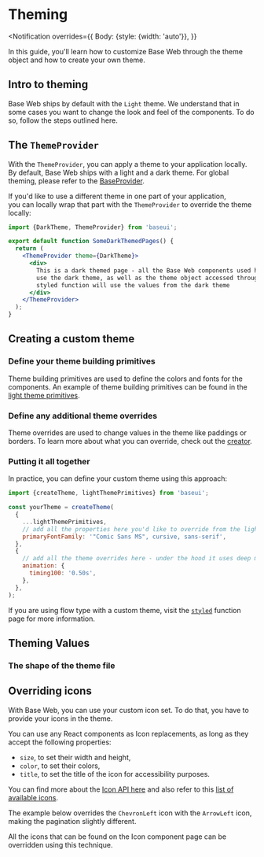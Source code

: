 <!--
Copyright (c) 2018-2020 Uber Technologies, Inc.

This source code is licensed under the MIT license found in the
LICENSE file in the root directory of this source tree.
-->




# Theming

<Notification
  overrides={{
    Body: {style: {width: 'auto'}},
  }}
>
  In this guide, you'll learn how to customize Base Web through the theme object
  and how to create your own theme.
</Notification>

## Intro to theming

Base Web ships by default with the `Light` theme. We understand that in some cases
you want to change the look and feel of the components. To do so, follow the steps
outlined here.

## The `ThemeProvider`

With the `ThemeProvider`, you can apply a theme to your application locally. By default,
Base Web ships with a light and a dark theme. For global theming, please refer to
the [BaseProvider](/components/base-provider/).

If you'd like to use a different theme in one part of your application, \
you can locally wrap that part with the `ThemeProvider` to override the theme locally:

```jsx
import {DarkTheme, ThemeProvider} from 'baseui';

export default function SomeDarkThemedPages() {
  return (
    <ThemeProvider theme={DarkTheme}>
      <div>
        This is a dark themed page - all the Base Web components used here will
        use the dark theme, as well as the theme object accessed through the
        styled function will use the values from the dark theme
      </div>
    </ThemeProvider>
  );
}
```

## Creating a custom theme

### Define your theme building primitives

Theme building primitives are used to define the colors and fonts for the components. An example of
theme building primitives can be found in the [light theme primitives](https://github.com/uber/baseweb/blob/master/src/themes/index.js).

### Define any additional theme overrides

Theme overrides are used to change values in the theme like paddings or borders.
To learn more about what you can override, check out the [creator](https://github.com/uber/baseweb/blob/master/src/themes/creator.js).

### Putting it all together

In practice, you can define your custom theme using this approach:

```js
import {createTheme, lightThemePrimitives} from 'baseui';

const yourTheme = createTheme(
  {
    ...lightThemePrimitives,
    // add all the properties here you'd like to override from the light theme primitives
    primaryFontFamily: '"Comic Sans MS", cursive, sans-serif',
  },
  {
    // add all the theme overrides here - under the hood it uses deep merge
    animation: {
      timing100: '0.50s',
    },
  },
);
```

If you are using flow type with a custom theme, visit the [`styled`](/components/styled) function page for more information.

## Theming Values

<Colors />
<Sizing />
<Lighting />
<Borders />
<Typography />

### The shape of the theme file

<JSON src={LightTheme} />

## Overriding icons

With Base Web, you can use your custom icon set. To do that, you have to provide your icons in the theme.

You can use any React components as Icon replacements, as long as they accept the following properties:

- `size`, to set their width and height,
- `color`, to set their colors,
- `title`, to set the title of the icon for accessibility purposes.

You can find more about the [Icon API here](/components/icon/#icon-api) and also refer to this [list of available icons](https://baseweb.design/components/icon/#available-icons).

The example below overrides the `ChevronLeft` icon with the `ArrowLeft` icon, making the pagination slightly different.

All the icons that can be found on the Icon component page can be overridden using this technique.

<Example title="Pagination icon overrides" path="theme/icon-overrides.js">
  <IconOverrides />
</Example>
